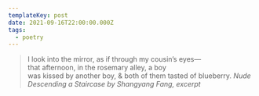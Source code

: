 ```yaml
---
templateKey: post
date: 2021-09-16T22:00:00.000Z
tags:
  - poetry
---
```

> I look into the mirror, as if through my cousin’s eyes—<br/>
> that afternoon, in the rosemary alley, a boy<br/>
> was kissed by another boy, & both of them tasted of blueberry.
> <cite>Nude Descending a Staircase by Shangyang Fang, excerpt</cite>


